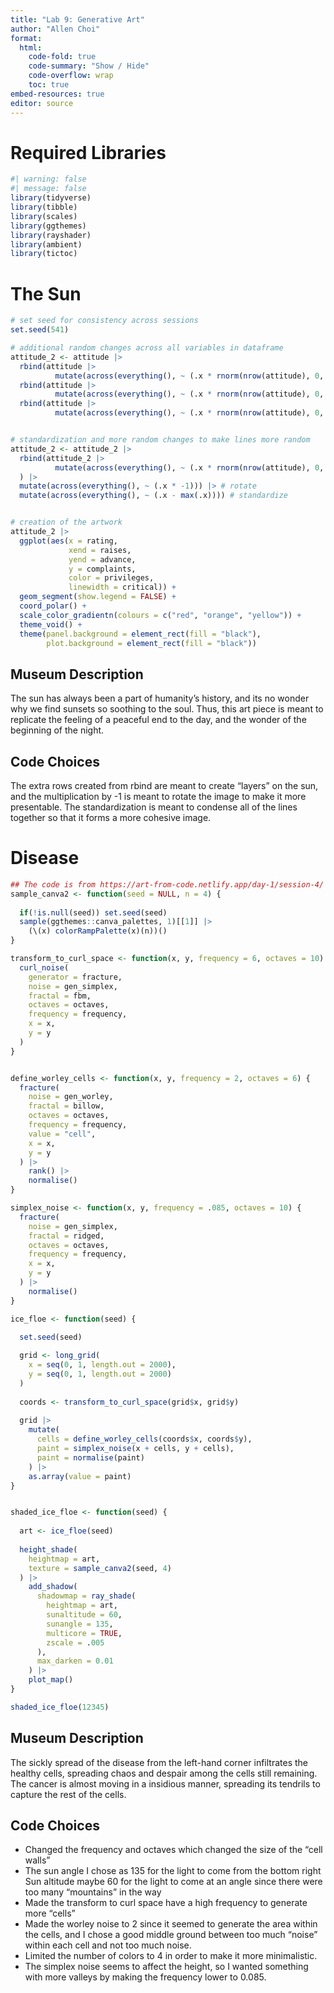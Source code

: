 ```yaml
---
title: "Lab 9: Generative Art"
author: "Allen Choi"
format:
  html:
    code-fold: true
    code-summary: "Show / Hide"
    code-overflow: wrap
    toc: true
embed-resources: true
editor: source
---
```


# Required Libraries

```r
#| warning: false
#| message: false
library(tidyverse)
library(tibble)
library(scales)
library(ggthemes)
library(rayshader)
library(ambient)
library(tictoc)
```

# The Sun

```r
# set seed for consistency across sessions
set.seed(541)

# additional random changes across all variables in dataframe
attitude_2 <- attitude |> 
  rbind(attitude |> 
          mutate(across(everything(), ~ (.x * rnorm(nrow(attitude), 0, 1))))) |> 
  rbind(attitude |> 
          mutate(across(everything(), ~ (.x * rnorm(nrow(attitude), 0, 0.1))))) |> 
  rbind(attitude |> 
          mutate(across(everything(), ~ (.x * rnorm(nrow(attitude), 0, 0.01)))))


# standardization and more random changes to make lines more random
attitude_2 <- attitude_2 |> 
  rbind(attitude_2 |> 
          mutate(across(everything(), ~ (.x * rnorm(nrow(attitude), 0, .1))))
  ) |> 
  mutate(across(everything(), ~ (.x * -1))) |> # rotate
  mutate(across(everything(), ~ (.x - max(.x)))) # standardize


# creation of the artwork
attitude_2 |> 
  ggplot(aes(x = rating, 
             xend = raises,
             yend = advance,
             y = complaints,
             color = privileges,
             linewidth = critical)) +
  geom_segment(show.legend = FALSE) +
  coord_polar() +
  scale_color_gradientn(colours = c("red", "orange", "yellow")) +
  theme_void() +
  theme(panel.background = element_rect(fill = "black"),
        plot.background = element_rect(fill = "black"))

```

## Museum Description

The sun has always been a part of humanity's history, and its no wonder why we find sunsets so soothing to the soul. Thus, this art piece is meant to replicate the feeling of a peaceful end to the day, and the wonder of the beginning of the night.

## Code Choices

The extra rows created from rbind are meant to create "layers" on the sun, and the multiplication by -1 is meant to rotate the image to make it more presentable. The standardization is meant to condense all of the lines together so that it forms a more cohesive image.

# Disease

```r
## The code is from https://art-from-code.netlify.app/day-1/session-4/
sample_canva2 <- function(seed = NULL, n = 4) {
  
  if(!is.null(seed)) set.seed(seed)
  sample(ggthemes::canva_palettes, 1)[[1]] |>
    (\(x) colorRampPalette(x)(n))()  
}

transform_to_curl_space <- function(x, y, frequency = 6, octaves = 10) {
  curl_noise(
    generator = fracture,
    noise = gen_simplex,
    fractal = fbm,
    octaves = octaves,
    frequency = frequency,
    x = x,
    y = y
  )
}


define_worley_cells <- function(x, y, frequency = 2, octaves = 6) {
  fracture(
    noise = gen_worley,
    fractal = billow,
    octaves = octaves,
    frequency = frequency,
    value = "cell",
    x = x,
    y = y
  ) |>
    rank() |> 
    normalise()
}

simplex_noise <- function(x, y, frequency = .085, octaves = 10) {
  fracture(
    noise = gen_simplex,
    fractal = ridged,
    octaves = octaves,
    frequency = frequency,
    x = x,
    y = y
  ) |>
    normalise()
}

ice_floe <- function(seed) {

  set.seed(seed)
  
  grid <- long_grid(
    x = seq(0, 1, length.out = 2000),
    y = seq(0, 1, length.out = 2000)
  )
  
  coords <- transform_to_curl_space(grid$x, grid$y)
  
  grid |>
    mutate(
      cells = define_worley_cells(coords$x, coords$y),
      paint = simplex_noise(x + cells, y + cells),
      paint = normalise(paint)
    ) |>
    as.array(value = paint)
}


shaded_ice_floe <- function(seed) {
  
  art <- ice_floe(seed)
  
  height_shade(
    heightmap = art,
    texture = sample_canva2(seed, 4)
  ) |>
    add_shadow(
      shadowmap = ray_shade(
        heightmap = art, 
        sunaltitude = 60, 
        sunangle = 135,
        multicore = TRUE, 
        zscale = .005
      ), 
      max_darken = 0.01
    ) |>
    plot_map()
}

shaded_ice_floe(12345)
```

## Museum Description

The sickly spread of the disease from the left-hand corner infiltrates the healthy cells, spreading chaos and despair among the cells still remaining. The cancer is almost moving in a insidious manner, spreading its tendrils to capture the rest of the cells.

## Code Choices

-   Changed the frequency and octaves which changed the size of the "cell walls"
-   The sun angle I chose as 135 for the light to come from the bottom right Sun altitude maybe 60 for the light to come at an angle since there were too many "mountains" in the way
-   Made the transform to curl space have a high frequency to generate more "cells"
-   Made the worley noise to 2 since it seemed to generate the area within the cells, and I chose a good middle ground between too much "noise" within each cell and not too much noise.
-   Limited the number of colors to 4 in order to make it more minimalistic.
-   The simplex noise seems to affect the height, so I wanted something with more valleys by making the frequency lower to 0.085.
